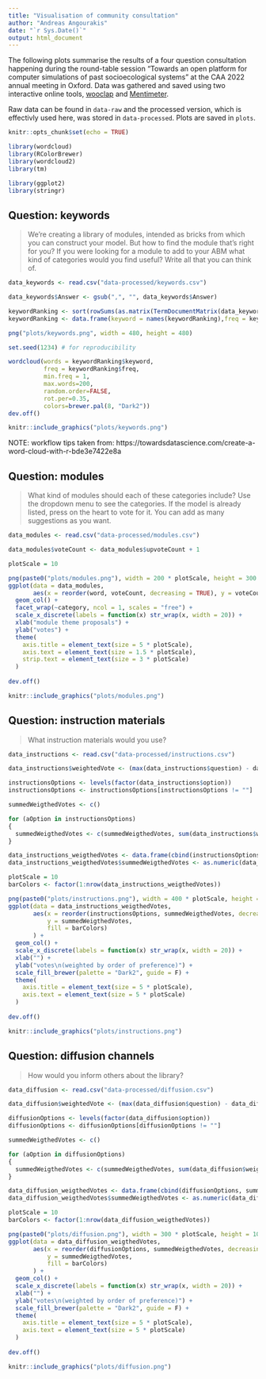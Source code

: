 ```yaml
---
title: "Visualisation of community consultation"
author: "Andreas Angourakis"
date: "`r Sys.Date()`"
output: html_document
---
```


The following plots summarise the results of a four question consultation happening during the round-table session “Towards an open platform for computer simulations of past socioecological systems” at the CAA 2022 annual meeting in Oxford. Data was gathered and saved using two interactive online tools, [wooclap](https://app.wooclap.com/) and [Mentimeter](https://www.mentimeter.com/). 

Raw data can be found in `data-raw` and the processed version, which is effectivly used here, was stored in `data-processed`. Plots are saved in `plots`.

```r
knitr::opts_chunk$set(echo = TRUE)

library(wordcloud)
library(RColorBrewer)
library(wordcloud2)
library(tm)

library(ggplot2)
library(stringr)  
```

## Question: keywords

> We're creating a library of modules, intended as bricks from which you can construct your model. But how to find the module that's right for you? If you were looking for a module to add to your ABM what kind of categories would you find useful? Write all that you can think of.

```r
data_keywords <- read.csv("data-processed/keywords.csv")
```

```r
data_keywords$Answer <- gsub(",", "", data_keywords$Answer)
```

```r
keywordRanking <- sort(rowSums(as.matrix(TermDocumentMatrix(data_keywords$Answer))), decreasing = TRUE)
keywordRanking <- data.frame(keyword = names(keywordRanking),freq = keywordRanking)
```

```r
png("plots/keywords.png", width = 480, height = 480)

set.seed(1234) # for reproducibility 

wordcloud(words = keywordRanking$keyword,
          freq = keywordRanking$freq,
          min.freq = 1,
          max.words=200,
          random.order=FALSE,
          rot.per=0.35,
          colors=brewer.pal(8, "Dark2"))
dev.off()
```

```r
knitr::include_graphics("plots/keywords.png")
```

NOTE: workflow tips taken from: https://towardsdatascience.com/create-a-word-cloud-with-r-bde3e7422e8a

## Question: modules

> What kind of modules should each of these categories include? Use the dropdown menu to see the categories. If the model is already listed, press on the heart to vote for it. You can add as many suggestions as you want.

```r
data_modules <- read.csv("data-processed/modules.csv")
```

```r
data_modules$voteCount <- data_modules$upvoteCount + 1
```

```r
plotScale = 10

png(paste0("plots/modules.png"), width = 200 * plotScale, height = 300 * plotScale)
ggplot(data = data_modules,
       aes(x = reorder(word, voteCount, decreasing = TRUE), y = voteCount)) + 
  geom_col() +
  facet_wrap(~category, ncol = 1, scales = "free") +
  scale_x_discrete(labels = function(x) str_wrap(x, width = 20)) +
  xlab("module theme proposals") +
  ylab("votes") +
  theme(
    axis.title = element_text(size = 5 * plotScale),
    axis.text = element_text(size = 1.5 * plotScale),
    strip.text = element_text(size = 3 * plotScale)
  )
  
dev.off()
```

```r
knitr::include_graphics("plots/modules.png")
```

## Question: instruction materials

> What instruction materials would you use?

```r
data_instructions <- read.csv("data-processed/instructions.csv")
```

```r
data_instructions$weightedVote <- (max(data_instructions$question) - data_instructions$question + 1) / (max(data_instructions$question) + 1)
```

```r
instructionsOptions <- levels(factor(data_instructions$option))
instructionsOptions <- instructionsOptions[instructionsOptions != ""]

summedWeigthedVotes <- c()

for (aOption in instructionsOptions)
{
  summedWeigthedVotes <- c(summedWeigthedVotes, sum(data_instructions$weightedVote[data_instructions$option == aOption]))
}

data_instructions_weigthedVotes <- data.frame(cbind(instructionsOptions, summedWeigthedVotes))
data_instructions_weigthedVotes$summedWeigthedVotes <- as.numeric(data_instructions_weigthedVotes$summedWeigthedVotes)
```

```r
plotScale = 10
barColors <- factor(1:nrow(data_instructions_weigthedVotes))

png(paste0("plots/instructions.png"), width = 400 * plotScale, height = 100 * plotScale)
ggplot(data = data_instructions_weigthedVotes,
       aes(x = reorder(instructionsOptions, summedWeigthedVotes, decreasing = TRUE), 
           y = summedWeigthedVotes,
           fill = barColors)
       ) + 
  geom_col() +
  scale_x_discrete(labels = function(x) str_wrap(x, width = 20)) +
  xlab("") +
  ylab("votes\n(weighted by order of preference)") +
  scale_fill_brewer(palette = "Dark2", guide = F) +
  theme(
    axis.title = element_text(size = 5 * plotScale),
    axis.text = element_text(size = 5 * plotScale)
  )
  
dev.off()
```

```r
knitr::include_graphics("plots/instructions.png")
```

## Question: diffusion channels

> How would you inform others about the library?

```r
data_diffusion <- read.csv("data-processed/diffusion.csv")
```

```r
data_diffusion$weightedVote <- (max(data_diffusion$question) - data_diffusion$question + 1) / (max(data_diffusion$question) + 1)
```

```r
diffusionOptions <- levels(factor(data_diffusion$option))
diffusionOptions <- diffusionOptions[diffusionOptions != ""]

summedWeigthedVotes <- c()

for (aOption in diffusionOptions)
{
  summedWeigthedVotes <- c(summedWeigthedVotes, sum(data_diffusion$weightedVote[data_diffusion$option == aOption]))
}

data_diffusion_weigthedVotes <- data.frame(cbind(diffusionOptions, summedWeigthedVotes))
data_diffusion_weigthedVotes$summedWeigthedVotes <- as.numeric(data_diffusion_weigthedVotes$summedWeigthedVotes)
```

```r
plotScale = 10
barColors <- factor(1:nrow(data_diffusion_weigthedVotes))

png(paste0("plots/diffusion.png"), width = 300 * plotScale, height = 100 * plotScale)
ggplot(data = data_diffusion_weigthedVotes,
       aes(x = reorder(diffusionOptions, summedWeigthedVotes, decreasing = TRUE), 
           y = summedWeigthedVotes,
           fill = barColors)
       ) + 
  geom_col() +
  scale_x_discrete(labels = function(x) str_wrap(x, width = 20)) +
  xlab("") +
  ylab("votes\n(weighted by order of preference)") +
  scale_fill_brewer(palette = "Dark2", guide = F) +
  theme(
    axis.title = element_text(size = 5 * plotScale),
    axis.text = element_text(size = 5 * plotScale)
  )
  
dev.off()
```

```r
knitr::include_graphics("plots/diffusion.png")
```

